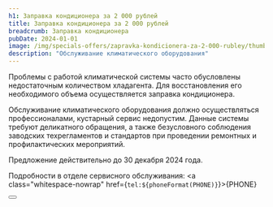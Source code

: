 ```yaml
---
h1: Заправка кондиционера за 2 000 рублей
title: Заправка кондиционера за 2 000 рублей
breadcrumb: Заправка кондиционера
pubDate: 2024-01-01
image: /img/specials-offers/zapravka-kondicionera-za-2-000-rubley/thumb.webp
description: "Обслуживание климатического оборудования"
---
```


Проблемы с работой климатической системы часто обусловлены недостаточным количеством хладагента. Для восстановления его необходимого объема осуществляется заправка кондиционера.

Обслуживание климатического оборудования должно осуществляться профессионалами, кустарный сервис недопустим. Данные системы требуют деликатного обращения, а также безусловного соблюдения заводских техрегламентов и стандартов при проведении ремонтных и профилактических мероприятий.

Предложение действительно до 30 декабря 2024 года.

Подробности в отделе сервисного обслуживания: <a class="whitespace-nowrap" href={`tel:${phoneFormat(PHONE)}`}>{PHONE}</a>

<div class="flex justify-center mt-10 mb-5">
    <Button 
        classes="popup-link block !px-4 xl:!px-8 !py-2 xl:!py-3 !text-white !no-underline" 
        url="#common-modal" 
        title="Записаться на заправку кондиционера"
        dataTitle="Записаться на&nbsp;заправку кондиционера за&nbsp;2&nbsp;000 рублей"
        dataFormName={`Запись на заправку кондиционера`}
    />
</div>